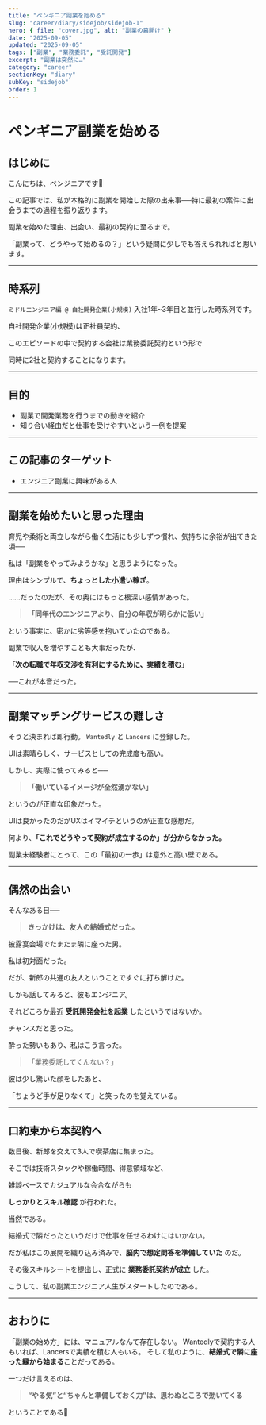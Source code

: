 ```yaml
---
title: "ペンギニア副業を始める"
slug: "career/diary/sidejob/sidejob-1"
hero: { file: "cover.jpg", alt: "副業の幕開け" }
date: "2025-09-05"
updated: "2025-09-05"
tags: ["副業", "業務委託", "受託開発"]
excerpt: "副業は突然に…"
category: "career"
sectionKey: "diary"
subKey: "sidejob"
order: 1
---
```


# ペンギニア副業を始める

## はじめに

こんにちは、ペンジニアです🐧

この記事では、私が本格的に副業を開始した際の出来事──特に最初の案件に出会うまでの過程を振り返ります。

副業を始めた理由、出会い、最初の契約に至るまで。

「副業って、どうやって始めるの？」という疑問に少しでも答えられればと思います。

---

## 時系列

`ミドルエンジニア編 @ 自社開発企業(小規模)` 入社1年~3年目と並行した時系列です。

自社開発企業(小規模)は正社員契約、

このエピソードの中で契約する会社は業務委託契約という形で

同時に2社と契約することになります。

---

## 目的

- 副業で開発業務を行うまでの動きを紹介
- 知り合い経由だと仕事を受けやすいという一例を提案

---

## この記事のターゲット

- エンジニア副業に興味がある人

---

## 副業を始めたいと思った理由

育児や柔術と両立しながら働く生活にも少しずつ慣れ、気持ちに余裕が出てきた頃──


私は「副業をやってみようかな」と思うようになった。

理由はシンプルで、**ちょっとした小遣い稼ぎ**。


……だったのだが、その奥にはもっと根深い感情があった。


> **「同年代のエンジニアより、自分の年収が明らかに低い」**


という事実に、密かに劣等感を抱いていたのである。


副業で収入を増やすことも大事だったが、


**「次の転職で年収交渉を有利にするために、実績を積む」**

──これが本音だった。

---

## 副業マッチングサービスの難しさ

そうと決まれば即行動。 `Wantedly` と `Lancers` に登録した。

UIは素晴らしく、サービスとしての完成度も高い。

しかし、実際に使ってみると──

> **「働いているイメージが全然湧かない」**

というのが正直な印象だった。

UIは良かったのだがUXはイマイチというのが正直な感想だ。


何より、**「これでどうやって契約が成立するのか」が分からなかった。**


副業未経験者にとって、この「最初の一歩」は意外と高い壁である。

---

## 偶然の出会い

そんなある日──

> **きっかけは、友人の結婚式だった。**

披露宴会場でたまたま隣に座った男。

私は初対面だった。


だが、新郎の共通の友人ということですぐに打ち解けた。

しかも話してみると、彼もエンジニア。

それどころか最近 **受託開発会社を起業** したというではないか。

チャンスだと思った。

酔った勢いもあり、私はこう言った。

> 「業務委託してくんない？」

彼は少し驚いた顔をしたあと、

「ちょうど手が足りなくて」と笑ったのを覚えている。

---

## 口約束から本契約へ

数日後、新郎を交えて3人で喫茶店に集まった。

そこでは技術スタックや稼働時間、得意領域など、


雑談ベースでカジュアルな会合ながらも 

**しっかりとスキル確認** が行われた。

当然である。


結婚式で隣だったというだけで仕事を任せるわけにはいかない。


だが私はこの展開を織り込み済みで、**脳内で想定問答を準備していた** のだ。

その後スキルシートを提出し、正式に **業務委託契約が成立** した。

こうして、私の副業エンジニア人生がスタートしたのである。

---

## おわりに

「副業の始め方」には、マニュアルなんて存在しない。
Wantedlyで契約する人もいれば、Lancersで実績を積む人もいる。
そして私のように、**結婚式で隣に座った縁から始まる**ことだってある。

一つだけ言えるのは、

> **“やる気”と“ちゃんと準備しておく力”は、思わぬところで効いてくる**

ということである🐧
